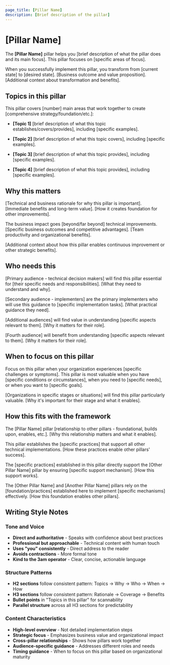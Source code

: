 ```yaml
---
page_title: [Pillar Name]
description: [Brief description of the pillar]
---
```


# [Pillar Name]

The **[Pillar Name]** pillar helps you [brief description of what the pillar does and its main focus]. This pillar focuses on [specific areas of focus].

When you successfully implement this pillar, you transform from [current state] to [desired state]. [Business outcome and value proposition]. [Additional context about transformation and benefits].

## Topics in this pillar

This pillar covers [number] main areas that work together to create [comprehensive strategy/foundation/etc.]:

- **[Topic 1]** [brief description of what this topic establishes/covers/provides], including [specific examples].

- **[Topic 2]** [brief description of what this topic covers], including [specific examples].

- **[Topic 3]** [brief description of what this topic provides], including [specific examples].

- **[Topic 4]** [brief description of what this topic provides], including [specific examples].

## Why this matters

[Technical and business rationale for why this pillar is important]. [Immediate benefits and long-term value]. [How it creates foundation for other improvements].

The business impact goes [beyond/far beyond] technical improvements. [Specific business outcomes and competitive advantages]. [Team productivity and organizational benefits].

[Additional context about how this pillar enables continuous improvement or other strategic benefits].

## Who needs this

[Primary audience - technical decision makers] will find this pillar essential for [their specific needs and responsibilities]. [What they need to understand and why].

[Secondary audience - implementers] are the primary implementers who will use this guidance to [specific implementation tasks]. [What practical guidance they need].

[Additional audiences] will find value in understanding [specific aspects relevant to them]. [Why it matters for their role].

[Fourth audience] will benefit from understanding [specific aspects relevant to them]. [Why it matters for their role].

## When to focus on this pillar

Focus on this pillar when your organization experiences [specific challenges or symptoms]. This pillar is most valuable when you have [specific conditions or circumstances], when you need to [specific needs], or when you want to [specific goals].

[Organizations in specific stages or situations] will find this pillar particularly valuable. [Why it's important for their stage and what it enables].

## How this fits with the framework

The [Pillar Name] pillar [relationship to other pillars - foundational, builds upon, enables, etc.]. [Why this relationship matters and what it enables].

This pillar establishes the [specific practices] that support all other technical implementations. [How these practices enable other pillars' success].

The [specific practices] established in this pillar directly support the [Other Pillar Name] pillar by ensuring [specific support mechanism]. [How this support works].

The [Other Pillar Name] and [Another Pillar Name] pillars rely on the [foundation/practices] established here to implement [specific mechanisms] effectively. [How this foundation enables other pillars].

## Writing Style Notes

### Tone and Voice
- **Direct and authoritative** - Speaks with confidence about best practices
- **Professional but approachable** - Technical content with human touch
- **Uses "you" consistently** - Direct address to the reader
- **Avoids contractions** - More formal tone
- **Kind to the 3am operator** - Clear, concise, actionable language

### Structure Patterns
- **H2 sections** follow consistent pattern: Topics → Why → Who → When → How
- **H3 sections** follow consistent pattern: Rationale → Coverage → Benefits
- **Bullet points** in "Topics in this pillar" for scannability
- **Parallel structure** across all H3 sections for predictability

### Content Characteristics
- **High-level overview** - Not detailed implementation steps
- **Strategic focus** - Emphasizes business value and organizational impact
- **Cross-pillar relationships** - Shows how pillars work together
- **Audience-specific guidance** - Addresses different roles and needs
- **Timing guidance** - When to focus on this pillar based on organizational maturity 